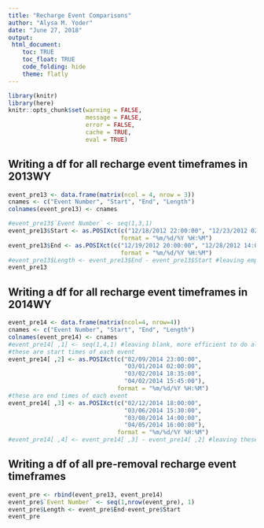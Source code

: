 ```yaml
---
title: "Recharge Event Comparisons"
author: "Alysa M. Yoder"
date: "June 27, 2018"
output: 
 html_document:
    toc: TRUE
    toc_float: TRUE
    code_folding: hide
    theme: flatly
---
```


```r
library(knitr)
library(here)
knitr::opts_chunk$set(warning = FALSE, 
                      message = FALSE,
                      error = FALSE, 
                      cache = TRUE, 
                      eval = TRUE)
```

## Writing a df for all recharge event timeframes in 2013WY
```r
event_pre13 <- data.frame(matrix(ncol = 4, nrow = 3))
cnames <- c("Event Number", "Start", "End", "Length")
colnames(event_pre13) <- cnames

#event_pre13$`Event Number` <- seq(1,3,1)
event_pre13$Start <- as.POSIXct(c("12/18/2012 22:00:00", "12/23/2012 02:45:00", "01/05/2013 21:45:00"), 
                                format = "%m/%d/%Y %H:%M")
event_pre13$End <- as.POSIXct(c("12/19/2012 20:00:00", "12/28/2012 14:00:00", "01/09/2013 02:00:00"), 
                                format = "%m/%d/%Y %H:%M")
#event_pre13$Length <- event_pre13$End - event_pre13$Start #leaving empty so they'll be consistent 
event_pre13
```

## Writing a df for all recharge event timeframes in 2014WY
```r
event_pre14 <- data.frame(matrix(ncol=4, nrow=4))
cnames <- c("Event Number", "Start", "End", "Length")
colnames(event_pre14) <- cnames
#event_pre14[ ,1] <- seq(1,4,1) #leaving blank, more efficient to do all at once after rbind
#these are start times of each event 
event_pre14[ ,2] <- as.POSIXct(c("02/09/2014 23:00:00", 
                                 "03/01/2014 02:00:00", 
                                 "03/02/2014 18:35:00", 
                                 "04/02/2014 15:45:00"),
                               format = "%m/%d/%Y %H:%M")
#these are end times of each event 
event_pre14[ ,3] <- as.POSIXct(c("02/12/2014 18:00:00", 
                                 "03/06/2014 15:30:00", 
                                 "03/08/2014 14:00:00", 
                                 "04/05/2014 16:00:00"),
                               format = "%m/%d/%Y %H:%M")
#event_pre14[ ,4] <- event_pre14[ ,3] - event_pre14[ ,2] #leaving these empty for now so units will be consistent
```

## Writing a df of all pre-removal recharge event timeframes
```r
event_pre <- rbind(event_pre13, event_pre14)
event_pre$`Event Number` <- seq(1,nrow(event_pre), 1)
event_pre$Length <- event_pre$End-event_pre$Start
event_pre
```